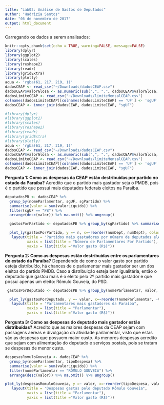 ```yaml
---
title: "Lab02: Análise de Gastos de Deputados"
author: "Hadrizia Santos"
date: "06 de novembro de 2017"
output: html_document
---
```


Carregando os dados a serem analisados:
```r
knitr::opts_chunk$set(echo = TRUE, warning=FALSE, message=FALSE)
library(dplyr)
library(ggplot2)
library(scales)
library(reshape2)
library(readr)
library(gridExtra)
library(plotly)
aqua <- 'rgba(61, 217, 219, 1)'
dadosCEAP <- read_csv("~/Downloads/dadosCEAP.csv")
dadosCEAP$valorGlosa <- as.numeric(sub(",", ".", dadosCEAP$valorGlosa, fixed = TRUE)) 
dadosLimiteCEAP <- read_csv("~/Downloads/limiteMensalCEAP.csv")
colnames(dadosLimiteCEAP)[colnames(dadosLimiteCEAP) == 'UF'] <- 'sgUF'
dadosCEAP <- inner_join(dadosCEAP, dadosLimiteCEAP, "sgUF")

```

```r
#library(dplyr)
#library(ggplot2)
#library(scales)
#library(reshape2)
#library(readr)
#library(gridExtra)
#library(plotly)
aqua <- 'rgba(61, 217, 219, 1)'
dadosCEAP <- read_csv("~/Downloads/dadosCEAP.csv")
dadosCEAP$valorGlosa <- as.numeric(sub(",", ".", dadosCEAP$valorGlosa, fixed = TRUE))
dadosLimiteCEAP <- read_csv("~/Downloads/limiteMensalCEAP.csv")
colnames(dadosLimiteCEAP)[colnames(dadosLimiteCEAP) == 'UF'] <- 'sgUF'
dadosCEAP <- inner_join(dadosCEAP, dadosLimiteCEAP, "sgUF")
```

**Pergunta 1: Como as despesas da CEAP estão destribuídas por partido no estado da Paraíba?**
  Acredito que o partido mais gastador seja o PMDB, pois é o partido que possui mais deputados federais eleitos na Paraíba.



```r
deputadosPB <- dadosCEAP %>% 
  group_by(nomeParlamentar, sgUF, sgPartido) %>%
  summarise(valor = sum(valorLíquido)) %>% 
  filter(sgUF == "PB") %>%
  arrange(desc(valor)) %>% na.omit() %>% ungroup()
```

```r
  gastosPorPartido <- deputadosPB %>% group_by(sgPartido) %>% summarise(n = sum(valor), numDept = n())

  plot_ly(gastosPorPartido, y =~ n, x=~reorder(numDept, numDept), color=~sgPartido) %>%
   layout(title = "Partidos mais gastadores por número de deputados eleitos na Paraíba",
          xaxis = list(title = "Número de Parlamentares Por Partido"),
          yaxis = list(title ="Valor gasto (R$)"))
```

**Pergunta 2: Como as despesas estão destribuídas entre os parlamentares do estado da Paraíba?**
  Dependendo de como o valor gasto por partido esteja distribuído, há chances de o parlamentar mais gastador ser um dos eleitos do partido PMDB. Caso a distribuição esteja bem igualitária, então o deputado que gastou mais é o eleito pelo 2º partido mais gastador e que possui apenas um eleito: Rômulo Gouveia, do PSD. 
  
  
```r
 gastosPorDeputado <- deputadosPB %>% group_by(nomeParlamentar, valor, sgPartido) 

  plot_ly(gastosPorDeputado, y =~ valor, x=~reorder(nomeParlamentar, -valor), color=~sgPartido) %>%
   layout(title = "Parlamentares mais gastadores da Paraíba",
          xaxis = list(title = "Parlamentar"),
          yaxis = list(title ="Valor gasto (R$)"))
```

  
**Pergunta 3: Como as despesas do deputado mais gastador estão distribuídas?**
    Acredito que as maiores despesas da CEAP sejam com passagens aéreas e divulgação da atividade parlamentar, 
  visto que estas são as despesas que possuem maior custo. As menores despesas acredito que sejam com alimentação do deputado e
  serviços postais, pois se tratam se despesas de menor custo.

```r
despesasRomuloGouveia <- dadosCEAP %>% 
  group_by(nomeParlamentar, tipoDespesa) %>%
  summarise(valor = sum(valorLíquido)) %>% 
  filter(nomeParlamentar == "RÔMULO GOUVEIA") %>%
  arrange(desc(valor)) %>% na.omit() %>% ungroup()

plot_ly(despesasRomuloGouveia, y =~ valor, x=~reorder(tipoDespesa, valor), color=~tipoDespesa) %>%
   layout(title = "Despesas gastas pelo deputado Rômulo Gouveia",
          xaxis = list(title = "Parlamentar"),
          yaxis = list(title ="Valor gasto (R$)"))

```


